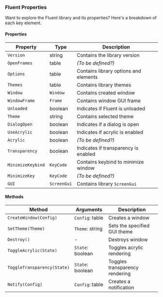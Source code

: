 

### Fluent Properties

Want to explore the Fluent library and its properties? Here's a breakdown of each key element.

#### Properties
| **Property**       | **Type**     | **Description**                                                         |
|--------------------|--------------|-------------------------------------------------------------------------|
| `Version`          | string       | Contains the library version                                            |
| `OpenFrames`       | table        | *(To be defined?)*                                                      |
| `Options`          | table        | Contains library options and elements                                   |
| `Themes`           | table        | Contains library themes                                                 |
| `Window`           | `Window`     | Contains created window                                                 |
| `WindowFrame`      | `Frame`      | Contains window GUI frame                                               |
| `Unloaded`         | boolean      | Indicates if Fluent is unloaded                                         |
| `Theme`            | string       | Contains selected theme                                                 |
| `DialogOpen`       | boolean      | Indicates if a dialog is open                                           |
| `UseAcrylic`       | boolean      | Indicates if acrylic is enabled                                         |
| `Acrylic`          | boolean      | *(To be defined?)*                                                      |
| `Transparency`     | boolean      | Indicates if transparency is enabled                                    |
| `MinimizeKeybind`  | `KeyCode`    | Contains keybind to minimize window                                     |
| `MinimizeKey`      | `KeyCode`    | *(To be defined?)*                                                      |
| `GUI`              | `ScreenGui`  | Contains library `ScreenGui`                                            |

#### Methods
| **Method**             | **Arguments**        | **Description**                                                    |
|------------------------|----------------------|--------------------------------------------------------------------|
| `CreateWindow(Config)`  | `Config`: table      | Creates a window                                                   |
| `SetTheme(Theme)`       | `Theme`: string      | Sets the specified GUI theme                                        |
| `Destroy()`             | -                    | Destroys window                                                    |
| `ToggleAcrylic(State)`  | `State`: boolean     | Toggles acrylic rendering                                           |
| `ToggleTransparency(State)` | `State`: boolean | Toggles transparency rendering                                      |
| `Notify(Config)`        | `Config`: table      | Creates a notification                                              |
